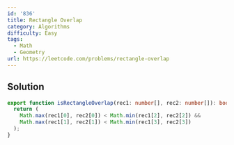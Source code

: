 ```yaml
---
id: '836'
title: Rectangle Overlap
category: Algorithms
difficulty: Easy
tags:
  - Math
  - Geometry
url: https://leetcode.com/problems/rectangle-overlap
---
```


## Solution

```typescript showLineNumbers
export function isRectangleOverlap(rec1: number[], rec2: number[]): boolean {
  return (
    Math.max(rec1[0], rec2[0]) < Math.min(rec1[2], rec2[2]) &&
    Math.max(rec1[1], rec2[1]) < Math.min(rec1[3], rec2[3])
  );
}
```
